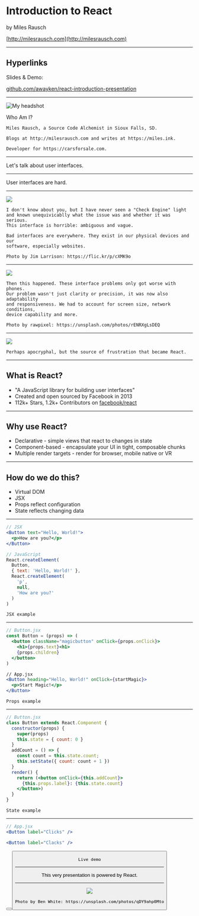 

<Head>
  <title>Introduction to React</title>
</Head>

# Introduction to React

by Miles Rausch

[http://milesrausch.com](http://milesrausch.com)

---

## Hyperlinks

Slides & Demo:

[github.com/awayken/react-introduction-presentation](https://github.com/awayken/react-introduction-presentation)

---


![My headshot](./images/me.jpg)

Who Am I?

```notes
Miles Rausch, a Source Code Alchemist in Sioux Falls, SD.

Blogs at http://milesrausch.com and writes at https://miles.ink.

Developer for https://carsforsale.com.
```
---

Let's talk about user interfaces.

---

User interfaces are hard.

---

<Image src="./images/check-engine-light.jpg" />

```notes
I don't know about you, but I have never seen a "Check Engine" light
and known unequivicablly what the issue was and whether it was serious.
This interface is horrible: ambiguous and vague.

Bad interfaces are everywhere. They exist in our physical devices and our
software, especially websites.

Photo by Jim Larrison: https://flic.kr/p/cXMK9o
```
---

<Image src="./images/rawpixel-750931-unsplash.jpg" />

```notes
Then this happened. These interface problems only got worse with phones.
Our problem wasn't just clarity or precision, it was now also adaptability
and responsiveness. We had to account for screen size, network conditions,
device capability and more.

Photo by rawpixel: https://unsplash.com/photos/rENRXgLsDEQ
```
---

<Image src="./images/facebook-notification.png" size="contain" />

```notes
Perhaps apocryphal, but the source of frustration that became React.
```
---

## What is React?

<ul>
  <Appear>
    <li>"A JavaScript library for building user interfaces"</li>
    <li>Created and open sourced by Facebook in 2013</li>
    <li>112k+ Stars, 1.2k+ Contributors on <a href="https://github.com/facebook/react/">facebook/react</a></li>
  </Appear>
</ul>

---

## Why use React?

<ul>
  <Appear>
    <li>Declarative - simple views that react to changes in state</li>
    <li>Component-based - encapsulate your UI in tight, composable chunks</li>
    <li>Multiple render targets - render for browser, mobile native or VR</li>
  </Appear>
</ul>

---

## How do we do this?

<ul>
  <Appear>
    <li>Virtual DOM</li>
    <li>JSX</li>
    <li>Props reflect configuration</li>
    <li>State reflects changing data</li>
  </Appear>
</ul>

---

```jsx
// JSX
<Button text="Hello, World!">
  <p>How are you?</p>
</Button>

// JavaScript
React.createElement(
  Button,
  { text: 'Hello, World!' },
  React.createElement(
    'p',
    null,
    'How are you?'
  )
)
```

```notes
JSX example
```
---

```jsx
// Button.jsx
const Button = (props) => (
  <button className="magicbutton" onClick={props.onClick}>
    <h1>{props.text}<h1>
    {props.children}
  </button>
)

// App.jsx
<Button heading="Hello, World!" onClick={startMagic}>
  <p>Start Magic!</p>
</Button>
```

```notes
Props example
```
---

```jsx
// Button.jsx
class Button extends React.Component {
  constructor(props) {
    super(props)
    this.state = { count: 0 }
  }
  addCount = () => {
    const count = this.state.count;
    this.setState({ count: count + 1 })
  }
  render() {
    return (<button onClick={this.addCount}>
      {this.props.label}: {this.state.count}
    </button>)
  }
}
```

```notes
State example
```
---

```jsx
// App.jsx
<Button label="Clicks" />

<Button label="Clacks" />
```

<Button label="Clicks" />

<Button label="Clacks" />

```notes
Live demo
```
---

This very presentation is powered by React.

---

<Image src="./images/ben-white-197668-unsplash.jpg" />

```notes
Photo by Ben White: https://unsplash.com/photos/qDY9ahp0Mto
```
